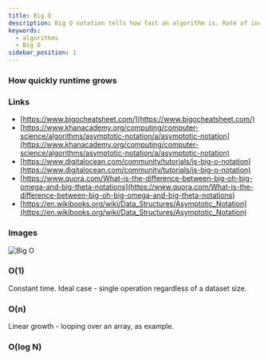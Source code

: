 ```yaml
---
title: Big O
description: Big O notation tells how fast an algorithm is. Rate of increase
keywords:
  - algorithms
  - Big O
sidebar_position: 1
---
```


### How quickly runtime grows

### Links

- [https://www.bigocheatsheet.com/](https://www.bigocheatsheet.com/)
- [https://www.khanacademy.org/computing/computer-science/algorithms/asymptotic-notation/a/asymptotic-notation](https://www.khanacademy.org/computing/computer-science/algorithms/asymptotic-notation/a/asymptotic-notation)
- [https://www.digitalocean.com/community/tutorials/js-big-o-notation](https://www.digitalocean.com/community/tutorials/js-big-o-notation)
- [https://www.quora.com/What-is-the-difference-between-big-oh-big-omega-and-big-theta-notations](https://www.quora.com/What-is-the-difference-between-big-oh-big-omega-and-big-theta-notations)
- [https://en.wikibooks.org/wiki/Data_Structures/Asymptotic_Notation](https://en.wikibooks.org/wiki/Data_Structures/Asymptotic_Notation)

### Images

![Big O](https://assets.digitalocean.com/articles/alligator/js/big-o-notation/o-complexity.png)

### O(1)

Constant time. Ideal case - single operation regardless of a dataset size.

### O(n)

Linear growth - looping over an array, as example.

### O(log N)
